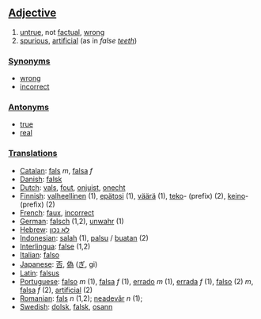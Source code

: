 ==[[Adjective]]==

#[[untrue]], not [[factual]], [[wrong]]
#[[spurious]], [[artificial]] (as in ''false [[tooth|teeth]]'')

===[[Synonym]]s===
*[[wrong]]
*[[incorrect]]

===[[Antonym]]s===
*[[true]]
*[[real]]

===[[Translation]]s===
*[[Catalan]]: [[fals]] ''m'', [[falsa]] ''f''
*[[Danish]]: [[falsk]]
*[[Dutch]]: [[vals]], [[fout]], [[onjuist]], [[onecht]]
*[[Finnish]]: [[valheellinen]] (1), [[epätosi]] (1), [[väärä]] (1), [[teko]]- (prefix) (2), [[keino]]- (prefix) (2)
*[[French]]: [[faux]], [[incorrect]]
*[[German]]: [[falsch]] (1,2), [[unwahr]] (1)
*[[Hebrew]]: [[לא נכון]]
*[[Indonesian]]: [[salah]] (1), [[palsu]] / [[buat|buatan]] (2)
*[[Interlingua]]: [[false]] (1,2)
*[[Italian]]: [[falso]]
*[[Japanese]]: [[否]], [[偽]] ([[ぎ]], gi)
*[[Latin]]: [[falsus]]
*[[Portuguese]]: [[falso]] ''m'' (1), [[falsa]] ''f'' (1), [[errado]] ''m'' (1),  [[errada]] ''f'' (1), [[falso]] (2) ''m'', [[falsa]] ''f'' (2), [[artificial]] (2)
*[[Romanian]]: [[fals]] ''n'' (1,2); [[neadevăr]] ''n'' (1);
*[[Swedish]]: [[dolsk]], [[falsk]], [[osann]]